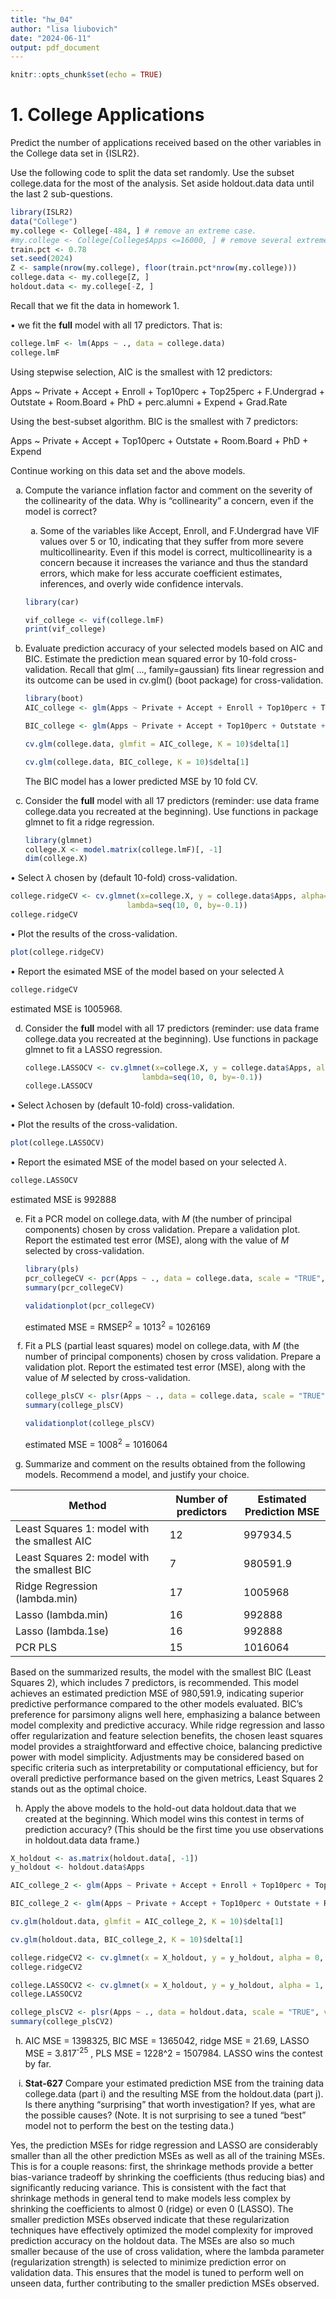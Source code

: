 ```yaml
---
title: "hw_04"
author: "lisa liubovich"
date: "2024-06-11"
output: pdf_document
---
```


```r
knitr::opts_chunk$set(echo = TRUE)
```

# 1. College Applications

Predict the number of applications received based on the other variables in the College data set in {ISLR2}.

Use the following code to split the data set randomly. Use the subset college.data for the most of the analysis. Set aside holdout.data data until the last 2 sub-questions.

```r
library(ISLR2) 
data("College")
my.college <- College[-484, ] # remove an extreme case.
#my.college <- College[College$Apps <=16000, ] # remove several extreme case.
train.pct <- 0.78
set.seed(2024)
Z <- sample(nrow(my.college), floor(train.pct*nrow(my.college))) 
college.data <- my.college[Z, ] 
holdout.data <- my.college[-Z, ]
```

Recall that we fit the data in homework 1.

• we fit the **full** model with all 17 predictors. That is:

```r
college.lmF <- lm(Apps ~ ., data = college.data)
college.lmF
```

Using stepwise selection, AIC is the smallest with 12 predictors:

Apps \~ Private + Accept + Enroll + Top10perc + Top25perc + F.Undergrad + Outstate + Room.Board + PhD + perc.alumni + Expend + Grad.Rate

Using the best-subset algorithm. BIC is the smallest with 7 predictors:

Apps \~ Private + Accept + Top10perc + Outstate + Room.Board + PhD + Expend

Continue working on this data set and the above models.

(a) Compute the variance inflation factor and comment on the severity of the collinearity of the data. Why is “collinearity” a concern, even if the model is correct?

    (a) Some of the variables like Accept, Enroll, and F.Undergrad have VIF values over 5 or 10, indicating that they suffer from more severe multicollinearity. Even if this model is correct, multicollinearity is a concern because it increases the variance and thus the standard errors, which make for less accurate coefficient estimates, inferences, and overly wide confidence intervals.

    ```r
    library(car)

    vif_college <- vif(college.lmF)
    print(vif_college)
    ```

(b) Evaluate prediction accuracy of your selected models based on AIC and BIC. Estimate the prediction mean squared error by 10-fold cross-validation. Recall that glm( ..., family=gaussian) fits linear regression and its outcome can be used in cv.glm() (boot package) for cross-validation.

    ```r
    library(boot)
    AIC_college <- glm(Apps ~ Private + Accept + Enroll + Top10perc + Top25perc + F.Undergrad + Outstate + Room.Board + PhD + perc.alumni + Expend + Grad.Rate, data = college.data, family = "gaussian")

    BIC_college <- glm(Apps ~ Private + Accept + Top10perc + Outstate + Room.Board + PhD + Expend, data = college.data, family = "gaussian")

    cv.glm(college.data, glmfit = AIC_college, K = 10)$delta[1]

    cv.glm(college.data, BIC_college, K = 10)$delta[1]

    ```

    The BIC model has a lower predicted MSE by 10 fold CV.

(c) Consider the **full** model with all 17 predictors (reminder: use data frame college.data you recreated at the beginning). Use functions in package glmnet to fit a ridge regression.

    ```r
    library(glmnet)
    college.X <- model.matrix(college.lmF)[, -1]
    dim(college.X)
    ```

• Select $\lambda$ chosen by (default 10-fold) cross-validation.

```r
college.ridgeCV <- cv.glmnet(x=college.X, y = college.data$Apps, alpha=0, 
                          lambda=seq(10, 0, by=-0.1))
college.ridgeCV
```

• Plot the results of the cross-validation.

```r
plot(college.ridgeCV)
```

• Report the esimated MSE of the model based on your selected $\lambda$

```r
college.ridgeCV
```

estimated MSE is 1005968.

(d) Consider the **full** model with all 17 predictors (reminder: use data frame college.data you recreated at the beginning). Use functions in package glmnet to fit a LASSO regression.

    ```r
    college.LASSOCV <- cv.glmnet(x=college.X, y = college.data$Apps, alpha=1, 
                              lambda=seq(10, 0, by=-0.1))
    college.LASSOCV
    ```

• Select $\lambda$chosen by (default 10-fold) cross-validation.

• Plot the results of the cross-validation.

```r
plot(college.LASSOCV)
```

• Report the esimated MSE of the model based on your selected $\lambda$.

```r
college.LASSOCV
```

estimated MSE is 992888

(e) Fit a PCR model on college.data, with *M* (the number of principal components) chosen by cross validation. Prepare a validation plot. Report the estimated test error (MSE), along with the value of *M* selected by cross-validation.

    ```r
    library(pls)
    pcr_collegeCV <- pcr(Apps ~ ., data = college.data, scale = "TRUE", validation = "CV")
    summary(pcr_collegeCV)

    validationplot(pcr_collegeCV)
    ```

    estimated MSE = RMSEP^2^ = 1013^2^ = 1026169

(f) Fit a PLS (partial least squares) model on college.data, with *M* (the number of principal components) chosen by cross validation. Prepare a validation plot. Report the estimated test error (MSE), along with the value of *M* selected by cross-validation.

    ```r
    college_plsCV <- plsr(Apps ~ ., data = college.data, scale = "TRUE", validation = "CV")
    summary(college_plsCV)

    validationplot(college_plsCV)
    ```

    estimated MSE = 1008^2^ = 1016064

(g) Summarize and comment on the results obtained from the following models. Recommend a model, and justify your choice.

| Method                                       | Number of predictors | Estimated Prediction MSE |
|----------------------------------------------|----------------------|--------------------------|
| Least Squares 1: model with the smallest AIC | 12                   | 997934.5                 |
| Least Squares 2: model with the smallest BIC | 7                    | 980591.9                 |
| Ridge Regression (lambda.min)                | 17                   | 1005968                  |
| Lasso (lambda.min)                           | 16                   | 992888                   |
| Lasso (lambda.1se)                           | 16                   | 992888                   |
| PCR PLS                                      | 15                   | 1016064                  |

Based on the summarized results, the model with the smallest BIC (Least Squares 2), which includes 7 predictors, is recommended. This model achieves an estimated prediction MSE of 980,591.9, indicating superior predictive performance compared to the other models evaluated. BIC's preference for parsimony aligns well here, emphasizing a balance between model complexity and predictive accuracy. While ridge regression and lasso offer regularization and feature selection benefits, the chosen least squares model provides a straightforward and effective choice, balancing predictive power with model simplicity. Adjustments may be considered based on specific criteria such as interpretability or computational efficiency, but for overall predictive performance based on the given metrics, Least Squares 2 stands out as the optimal choice.

(h) Apply the above models to the hold-out data holdout.data that we created at the beginning. Which model wins this contest in terms of prediction accuracy? (This should be the first time you use observations in holdout.data data frame.)

```r
X_holdout <- as.matrix(holdout.data[, -1])
y_holdout <- holdout.data$Apps

AIC_college_2 <- glm(Apps ~ Private + Accept + Enroll + Top10perc + Top25perc + F.Undergrad + Outstate + Room.Board + PhD + perc.alumni + Expend + Grad.Rate, data = holdout.data, family = "gaussian")

BIC_college_2 <- glm(Apps ~ Private + Accept + Top10perc + Outstate + Room.Board + PhD + Expend, data = holdout.data, family = "gaussian")

cv.glm(holdout.data, glmfit = AIC_college_2, K = 10)$delta[1]

cv.glm(holdout.data, BIC_college_2, K = 10)$delta[1]

college.ridgeCV2 <- cv.glmnet(x = X_holdout, y = y_holdout, alpha = 0, lambda = seq(10, 0, by = -0.1))
college.ridgeCV2

college.LASSOCV2 <- cv.glmnet(x = X_holdout, y = y_holdout, alpha = 1, lambda = seq(10, 0, by=-0.1))
college.LASSOCV2

college_plsCV2 <- plsr(Apps ~ ., data = holdout.data, scale = "TRUE", validation = "CV")
summary(college_plsCV2)
```

(h) AIC MSE = 1398325, BIC MSE = 1365042, ridge MSE = 21.69, LASSO MSE = 3.817^-25^ , PLS MSE = 1228\^2 = 1507984. LASSO wins the contest by far.

(i) **Stat-627** Compare your estimated prediction MSE from the training data college.data (part i) and the resulting MSE from the holdout.data (part j). Is there anything “surprising” that worth investigation? If yes, what are the possible causes? (Note. It is not surprising to see a tuned “best” model not to perform the best on the testing data.)

Yes, the prediction MSEs for ridge regression and LASSO are considerably smaller than all the other prediction MSEs as well as all of the training MSEs. This is for a couple reasons: first, the shrinkage methods provide a better bias-variance tradeoff by shrinking the coefficients (thus reducing bias) and significantly reducing variance. This is consistent with the fact that shrinkage methods in general tend to make models less complex by shrinking the coefficients to almost 0 (ridge) or even 0 (LASSO). The smaller prediction MSEs observed indicate that these regularization techniques have effectively optimized the model complexity for improved prediction accuracy on the holdout data. The MSEs are also so much smaller because of the use of cross validation, where the lambda parameter (regularization strength) is selected to minimize prediction error on validation data. This ensures that the model is tuned to perform well on unseen data, further contributing to the smaller prediction MSEs observed.
